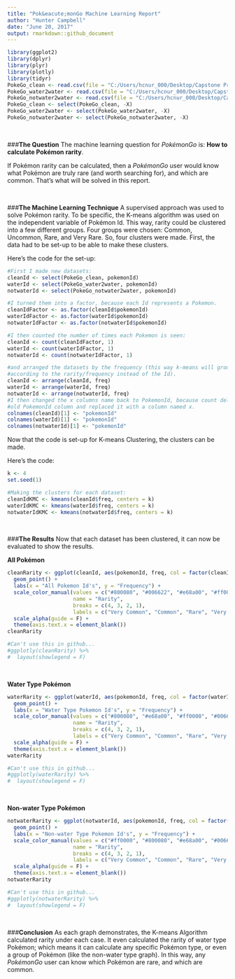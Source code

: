 ---
title: "Pok&eacute;monGo Machine Learning Report"
author: "Hunter Campbell"
date: "June 20, 2017"
output: rmarkdown::github_document
---

```{r echo = FALSE, message = FALSE}
library(ggplot2)
library(dplyr)
library(plyr)
library(plotly)
library(tidyr)
PokeGo_clean <- read.csv(file = "C:/Users/hcnur_000/Desktop/Capstone Project/Capstone Project Data Wrangling/PokeGo_clean.csv")
PokeGo_water2water <- read.csv(file = "C:/Users/hcnur_000/Desktop/Capstone Project/Capstone Project Data Wrangling/PokeGo_water2water.csv")
PokeGo_notwater2water <- read.csv(file = "C:/Users/hcnur_000/Desktop/Capstone Project/Capstone Project Data Wrangling/PokeGo_notwater2water.csv")
PokeGo_clean <- select(PokeGo_clean, -X)
PokeGo_water2water <- select(PokeGo_water2water, -X)
PokeGo_notwater2water <- select(PokeGo_notwater2water, -X)
```

<br>

###**The Question**
The machine learning question for *Pok&eacute;monGo* is: **How to calculate Pok&eacute;mon rarity**.

If Pok&eacute;mon rarity can be calculated, then a *Pok&eacute;monGo* user would know what Pok&eacute;mon are truly rare (and worth searching for), and which are common. That's what will be solved in this report.

<br>

###**The Machine Learning Technique**
A supervised approach was used to solve Pok&eacute;mon rarity. To be specific, the K-means algorithm was used on the independent variable of Pok&eacute;mon Id. This way, rarity could be clustered into a few different groups. Four groups were chosen: Common, Uncommon, Rare, and Very Rare. So, four clusters were made. First, the data had to be set-up to be able to make these clusters.

Here's the code for the set-up:

```{r}
#First I made new datasets:
cleanId <- select(PokeGo_clean, pokemonId)
waterId <- select(PokeGo_water2water, pokemonId)
notwaterId <- select(PokeGo_notwater2water, pokemonId)

#I turned them into a factor, because each Id represents a Pokemon.
cleanIdFactor <- as.factor(cleanId$pokemonId)
waterIdFactor <- as.factor(waterId$pokemonId)
notwaterIdFactor <- as.factor(notwaterId$pokemonId)

#I then counted the number of times each Pokemon is seen:
cleanId <- count(cleanIdFactor, 1)
waterId <- count(waterIdFactor, 1)
notwaterId <- count(notwaterIdFactor, 1)

#and arranged the datasets by the frequency (this way k-means will group it
#according to the rarity/frequency instead of the Id).
cleanId <- arrange(cleanId, freq)
waterId <- arrange(waterId, freq)
notwaterId <- arrange(notwaterId, freq)
#I then changed the x columns name back to PokemonId, because count deleted the 
#old PokemonId column and replaced it with a column named x.
colnames(cleanId)[1] <- "pokemonId"
colnames(waterId)[1] <- "pokemonId"
colnames(notwaterId)[1] <- "pokemonId"
```

Now that the code is set-up for K-means Clustering, the clusters can be made.

Here's the code:

```{r}
k <- 4
set.seed(1)

#Making the clusters for each dataset:
cleanIdKMC <- kmeans(cleanId$freq, centers = k)
waterIdKMC <- kmeans(waterId$freq, centers = k)
notwaterIdKMC <- kmeans(notwaterId$freq, centers = k)
```

<br>

###**The Results**
Now that each dataset has been clustered, it can now be evaluated to show the results.

**All Pok&eacute;mon**

```{r echo = FALSE, message = FALSE, fig.height = 3}
cleanRarity <- ggplot(cleanId, aes(pokemonId, freq, col = factor(cleanIdKMC$cluster), alpha = .5)) +
  geom_point() +
  labs(x = "All Pokemon Id's", y = "Frequency") +
  scale_color_manual(values = c("#800080", "#006622", "#e68a00", "#ff0000"),
                     name = "Rarity",
                     breaks = c(4, 3, 2, 1),
                     labels = c("Very Common", "Common", "Rare", "Very Rare")) +
  scale_alpha(guide = F) +
  theme(axis.text.x = element_blank())
cleanRarity

#Can't use this in github...
#ggplotly(cleanRarity) %>%
#  layout(showlegend = F)
```

<br>

**Water Type Pok&eacute;mon**

```{r echo = FALSE, message = FALSE, fig.height = 3}
waterRarity <- ggplot(waterId, aes(pokemonId, freq, col = factor(waterIdKMC$cluster), alpha = .5)) +
  geom_point() +
  labs(x = "Water Type Pokemon Id's", y = "Frequency") +
  scale_color_manual(values = c("#800080", "#e68a00", "#ff0000", "#006622"),
                     name = "Rarity",
                     breaks = c(4, 3, 2, 1),
                     labels = c("Very Common", "Common", "Rare", "Very Rare")) +
  scale_alpha(guide = F) +
  theme(axis.text.x = element_blank())
waterRarity

#Can't use this in github...
#ggplotly(waterRarity) %>%
#  layout(showlegend = F)
```

<br>

**Non-water Type Pok&eacute;mon**

```{r echo = FALSE, message = FALSE, fig.height = 3}
notwaterRarity <- ggplot(notwaterId, aes(pokemonId, freq, col = factor(notwaterIdKMC$cluster), alpha = .5)) +
  geom_point() +
  labs(x = "Non-water Type Pokemon Id's", y = "Frequency") +
  scale_color_manual(values = c("#ff0000", "#800080", "#e68a00", "#006622"),
                     name = "Rarity",
                     breaks = c(4, 3, 2, 1),
                     labels = c("Very Common", "Common", "Rare", "Very Rare")) +
  scale_alpha(guide = F) +
  theme(axis.text.x = element_blank())
notwaterRarity

#Can't use this in github...
#ggplotly(notwaterRarity) %>%
#  layout(showlegend = F)
```

<br>

###**Conclusion**
As each graph demonstrates, the K-means Algorithm calculated rarity under each case. It even calculated the rarity of water type Pok&eacute;mon; which means it can calculate any specific Pok&eacute;mon type, or even a group of Pok&eacute;mon (like the non-water type graph). In this way, any *Pok&eacute;monGo* user can know which Pok&eacute;mon are rare, and which are common.

<br>




